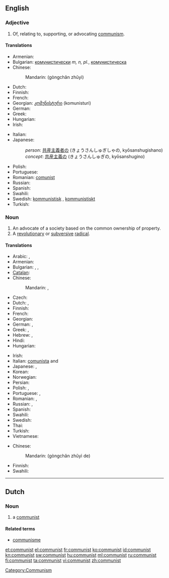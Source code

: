 {{also|Communist}}
==English==

===Adjective===
{{infl|en|adjective}}

# Of, relating to, supporting, or advocating [[communism]].

====Translations====
{{trans-top|of or relating to communism}}
* Armenian: {{t-|hy|կոմունիստական|tr=komunistakan}}
* Bulgarian: [[комунистически]] ''m, n, pl.'', [[комунистическа]] {{f}}
* Chinese:
*: Mandarin: {{zh-ts|[[共產主義]]|[[共产主义]]}} (gòngchǎn zhǔyì)
* Dutch: {{t-|nl|communistisch}}
* Finnish: {{t-|fi|kommunistinen}}
* French: {{t+|fr|communiste|m|f}}
* Georgian: [[კომუნისტური]] (komunisturi)
* German: {{t+|de|kommunistisch}}
* Greek: {{t+|el|κομμουνιστικός|m|tr=komunistikos}}
* Hungarian: {{t+|hu|kommunista}}
* Irish: {{t-|ga|cumannach|xs=Irish}}
{{trans-mid}}
* Italian: {{t+|it|comunista|m|f}}
* Japanese:
*: ''person'': [[共産主義者]]の (きょうさんしゅぎしゃの, kyōsanshugishano)
*: ''concept'': [[共産主義]]の (きょうさんしゅぎの, kyōsanshugino)
* Polish: {{t-|pl|komunistyczny|m}}
* Portuguese: {{t+|pt|comunista|c}}
* Romanian: [[comunist]]
* Russian: {{t+|ru|коммунистический|tr=kommunistíčeskij}}
* Spanish: {{t-|es|comunista|m|f}}
* Swahili: {{t+|sw|ukomunisti|xs=Swahili}}
* Swedish: [[kommunistisk]] {{c}}, [[kommunistiskt]] {{n}}
* Turkish: {{t+|tr|komünist}}
{{trans-bottom}}

===Noun===
{{en-noun}}

# An advocate of a society based on the common ownership of property.
# A [[revolutionary]] or [[subversive]] [[radical]].

====Translations====
{{trans-top|person who follows a communist or Marxist-Leninist philosophy}}
* Arabic: {{t|ar|شيوعي|m|tr=shuyuu3iy|sc=Arab}}, {{t|ar|شيوعية|f|tr=shuyu3íyya|sc=Arab}}
* Armenian: {{t-|hy|կոմունիստ|tr=komunist}}
* Bulgarian: {{t+|bg|комунист|m|tr=komuníst|sc=Cyrl}}, {{t-|bg|комунистка|f|tr=komunístka|sc=Cyrl}}, {{t+|bg|комунисти|p|tr=komunísti|sc=Cyrl}}
* [[Catalan]]: {{t-|ca|comunista|m|f}}
* Chinese:
*: Mandarin: {{t|zh|共產主義者|sc=Hani}}, {{t|zh|共产主义者|tr=gòngchǎnzhǔyìzhě|sc=Hani}}
* Czech: {{t+|cs|komunista|f}}
* Dutch: {{t-|nl|communist|m}}, {{t-|nl|communiste|f}}
* Finnish: {{t+|fi|kommunisti}}
* French: {{t+|fr|communiste|m|f}}
* Georgian: {{t|ka|კომუნისტი|tr=komunisti|sc=Geor}}
* German: {{t+|de|Kommunist|m}}, {{t+|de|Kommunistin|f}}
* Greek: {{t|el|κομμουνιστής|m|tr=komunistís|sc=Grek}}, {{t|el|κομμουνίστρια|f|tr=komunístria|sc=Grek}}
* Hebrew: {{t|he|קומוניסט|m|tr=qomuníst'|alt=קוֹמוּנִיסְט|sc=Hebr}}, {{t|he|קומוניסטית|f|tr=qomunist'ít|sc=Hebr}}
* Hindi: {{t|hi|साम्यवादी|tr=sāmyavādī|sc=Deva}}
* Hungarian: {{t+|hu|kommunista}}
{{trans-mid}}
* Irish: {{t-|ga|cumannach|m|xs=Irish}}
* Italian: [[comunista]] {{m}} and {{f}}
* Japanese: {{t|ja|共産主義者|tr=きょうさんしゅぎしゃ, kyōsanshugisha|sc=Jpan}}, {{t|ja|共産党員|tr=きょうさんとういん, kyōsantōin|sc=Jpan}}
* Korean: {{t|ko|공산주의자|tr=gongsanjuuija|sc=Kore}}
* Norwegian: {{t+|no|kommunist|m}}
* Persian: {{t|fa|کمونیست|tr=komunist|sc=fa-Arab}}
* Polish: {{t+|pl|komunista|m}}, {{t+|pl|komunistka|f}}
* Portuguese: {{t+|pt|comunista|c}}, {{t+|pt|marxista|c}}
* Romanian: {{t|ro|comunist|m}}, {{t|ro|comunistă|f}}
* Russian: {{t|ru|коммунист|m|tr=kommuníst|sc=Cyrl}}, {{t|ru|коммунистка|f|tr=kommunístka|sc=Cyrl}}
* Spanish: {{t-|es|comunista|m|f}}
* Swahili: {{t+|sw|ukomunisti|xs=Swahili}}
* Swedish: {{t+|sv|kommunist|c}}
* Thai: {{t|th|คอมมิวนิสต์|tr=kommiwnít|sc=Thai}}
* Turkish: {{t|tr|komünist}}
* Vietnamese: {{t|vi|cộng sản|alt=người cộng sản}}
{{trans-bottom}}

{{trans-top|revolutionary or subversive radical}}
* Chinese:
*: Mandarin: {{zh-ts|[[共產主義]]的|[[共产主义]]的}} (gòngchǎn zhǔyì de)
{{trans-mid}}
* Finnish: {{t+|fi|kommunisti}}
* Swahili: {{t+|sw|ukomunisti|xs=Swahili}}
{{trans-bottom}}

[[Category:Communism]]
----

==Dutch==
===Noun===
{{nl-noun|g1=m|g2=f|communisten|*}}
# a [[#English|communist]]

====Related terms====
* [[communisme]]

[[et:communist]]
[[el:communist]]
[[fr:communist]]
[[ko:communist]]
[[id:communist]]
[[kn:communist]]
[[sw:communist]]
[[hu:communist]]
[[ml:communist]]
[[ru:communist]]
[[fi:communist]]
[[ta:communist]]
[[vi:communist]]
[[zh:communist]]
